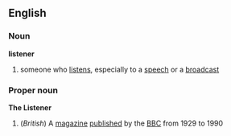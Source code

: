 ==English==
===Noun===
'''listener'''
# someone who [[listen]]s, especially to a [[speech]] or a [[broadcast]]
===Proper noun===
'''The Listener'''
#(''British'') A [[magazine]] [[publish]]ed by the [[BBC]] from 1929 to 1990